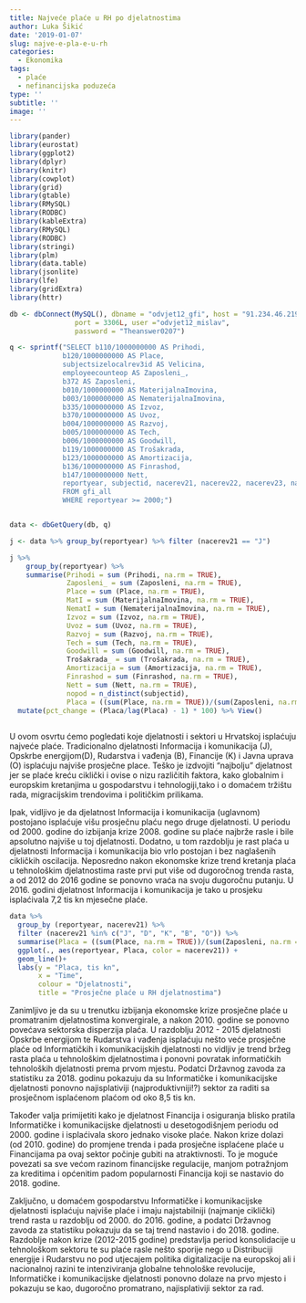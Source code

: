 ```yaml
---
title: Najveće plaće u RH po djelatnostima
author: Luka Šikić
date: '2019-01-07'
slug: najve-e-pla-e-u-rh
categories:
  - Ekonomika
tags:
  - plaće
  - nefinancijska poduzeća
type: ''
subtitle: ''
image: ''
---
```


```r
library(pander)
library(eurostat)
library(ggplot2)
library(dplyr)
library(knitr)
library(cowplot)
library(grid)
library(gtable)
library(RMySQL)
library(RODBC)
library(kableExtra)
library(RMySQL)
library(RODBC)
library(stringi)
library(plm)
library(data.table)
library(jsonlite)
library(lfe)
library(gridExtra)
library(httr)
```



```r

db <- dbConnect(MySQL(), dbname = "odvjet12_gfi", host = "91.234.46.219", 
                port = 3306L, user ="odvjet12_mislav", 
                password = "Theanswer0207")

q <- sprintf("SELECT b110/1000000000 AS Prihodi, 
             b120/1000000000 AS Place,
             subjectsizelocalrev3id AS Velicina,
             employeecounteop AS Zaposleni_,
             b372 AS Zaposleni,
             b010/1000000000 AS MaterijalnaImovina, 
             b003/1000000000 AS NematerijalnaImovina,
             b335/1000000000 AS Izvoz, 
             b370/1000000000 AS Uvoz,
             b004/1000000000 AS Razvoj,
             b005/1000000000 AS Tech,
             b006/1000000000 AS Goodwill,
             b119/1000000000 AS Trošakrada,
             b123/1000000000 AS Amortizacija,
             b136/1000000000 AS Finrashod,
             b147/1000000000 Nett,
             reportyear, subjectid, nacerev21, nacerev22, nacerev23, nacerev24
             FROM gfi_all 
             WHERE reportyear >= 2000;") 


data <- dbGetQuery(db, q)

j <- data %>% group_by(reportyear) %>% filter (nacerev21 == "J")

j %>%
    group_by(reportyear) %>%
    summarise(Prihodi = sum (Prihodi, na.rm = TRUE),
              Zaposleni_ = sum (Zaposleni, na.rm = TRUE),
              Place = sum (Place, na.rm = TRUE),
              MatI = sum (MaterijalnaImovina, na.rm = TRUE),
              NematI = sum (NematerijalnaImovina, na.rm = TRUE),
              Izvoz = sum (Izvoz, na.rm = TRUE),
              Uvoz = sum (Uvoz, na.rm = TRUE),
              Razvoj = sum (Razvoj, na.rm = TRUE), 
              Tech = sum (Tech, na.rm = TRUE),
              Goodwill = sum (Goodwill, na.rm = TRUE),
              Trošakrada_ = sum (Trošakrada, na.rm = TRUE),
              Amortizacija = sum (Amortizacija, na.rm = TRUE),
              Finrashod = sum (Finrashod, na.rm = TRUE),
              Nett = sum (Nett, na.rm = TRUE),
              nopod = n_distinct(subjectid),
              Placa = ((sum(Place, na.rm = TRUE))/(sum(Zaposleni, na.rm = TRUE))*1000000)/12)  %>%                 
  mutate(pct_change = (Placa/lag(Placa) - 1) * 100) %>% View()
 


```

U ovom osvrtu ćemo pogledati  koje djelatnosti i sektori u Hrvatskoj isplaćuju najveće plaće. Tradicionalno  djelatnosti Informacija i komunikacija (J), Opskrbe energijom(D), Rudarstva i vađenja (B), Financije (K) i Javna uprava (O) isplaćuju najviše prosječne place. Teško je izdvojiti "najbolju" djelatnost jer se plaće kreću ciklički i ovise o nizu različitih faktora, kako globalnim i europskim kretanjima u gospodarstvu i tehnologiji,tako i o domaćem tržištu rada, migracijskim trendovima i političkim prilikama. 

Ipak, vidljivo je da djelatnost Informacija i komunikacija (uglavnom) postojano isplaćuje  višu prosječnu plaću nego druge djelatnosti. U periodu od 2000. godine do izbijanja krize 2008. godine su plaće najbrže rasle i bile apsolutno najviše u toj djelatnosti. Dodatno, u  tom razdoblju je rast plaća u djelatnosti Informacija i komunikacija bio vrlo postojan i bez naglašenih cikličkih oscilacija. Neposredno nakon ekonomske krize trend kretanja plaća u tehnološkim djelatnostima raste prvi put više od dugoročnog trenda rasta, a od 2012 do 2016 godine se ponovno vraća na svoju dugoročnu putanju. U 2016. godini djelatnost Informacija i komunikacija je tako u prosjeku isplaćivala 7,2 tis kn mjesečne plaće.

```r

data %>% 
  group_by (reportyear, nacerev21) %>% 
  filter (nacerev21 %in% c("J", "D", "K", "B", "O")) %>%
  summarise(Placa = ((sum(Place, na.rm = TRUE))/(sum(Zaposleni, na.rm = TRUE))*1000000)/12) %>%
  ggplot(., aes(reportyear, Placa, color = nacerev21)) +
  geom_line()+
  labs(y = "Placa, tis kn",
       x = "Time",
       colour = "Djelatnosti", 
       title = "Prosječne plaće u RH djelatnostima")

```

Zanimljivo je da su u trenutku izbijanja ekonomske krize prosječne plaće u promatranim djelatnostima konvergirale, a nakon 2010. godine se ponovno povećava sektorska disperzija plaća. U razdoblju 2012 - 2015 djelatnosti Opskrbe energijom te Rudarstva i vađenja isplaćuju nešto veće prosječne plaće od Informatičkih i komunikacijskih djelatnosti no vidljiv je trend bržeg rasta plaća u tehnološkim djelatnostima i ponovni povratak informatičkih tehnoloških djelatnosti prema prvom mjestu. Podatci Državnog zavoda za statistiku za 2018. godinu pokazuju da su Informatičke i komunikacijske djelatnosti ponovno najisplativiji (najproduktivniji!?) sektor za raditi sa prosječnom isplaćenom plaćom od oko 8,5 tis kn.

Također valja primijetiti kako je djelatnost Financija i osiguranja blisko pratila Informatičke i komunikacijske djelatnosti u desetogodišnjem periodu od 2000. godine i isplaćivala skoro jednako visoke plaće. Nakon krize dolazi (od 2010. godine) do promjene trenda i pada prosječne isplaćene plaće u Financijama pa ovaj sektor počinje gubiti na atraktivnosti. To je moguće povezati sa sve većom razinom financijske regulacije, manjom potražnjom za kreditima i općenitim padom popularnosti Financija koji se nastavio do 2018. godine.

Zaključno, u domaćem gospodarstvu Informatičke i komunikacijske djelatnosti isplaćuju najviše plaće i imaju najstabilniji (najmanje ciklički) trend rasta u razdoblju od 2000. do 2016. godine, a podatci Državnog zavoda za statistiku pokazuju da se taj trend nastavio i do 2018. godine. Razdoblje nakon krize (2012-2015 godine) predstavlja period konsolidacije u tehnološkom sektoru te su plaće rasle nešto sporije nego u Distribuciji energije i Rudarstvu no pod utjecajem politika digitalizacije na europskoj ali i nacionalnoj razini te intenziviranja globalne tehnološke revolucije, Informatičke i komunikacijske djelatnosti ponovno dolaze na prvo mjesto i pokazuju se kao, dugoročno promatrano, najisplativiji sektor za rad. 